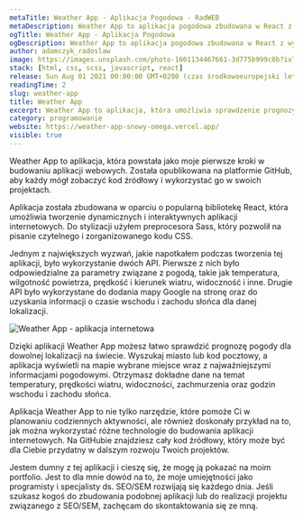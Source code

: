 ```yaml
---
metaTitle: Weather App - Aplikacja Pogodowa - RadWEB
metaDescription: Weather App to aplikacja pogodowa zbudowana w React z wykorzystaniem dwóch API. Sprawdź aktualną pogodę dla dowolnej lokalizacji na świecie. Zapraszamy do kontaktu z RadWEB!
ogTitle: Weather App - Aplikacja Pogodowa
ogDescription: Weather App to aplikacja pogodowa zbudowana w React z wykorzystaniem dwóch API. Sprawdź aktualną pogodę dla dowolnej lokalizacji na świecie. Zapraszamy do kontaktu z RadWEB!
author: adamczyk_radoslaw
image: https://images.unsplash.com/photo-1601134467661-3d775b999c8b?ixlib=rb-4.0.3&ixid=MnwxMjA3fDB8MHxwaG90by1wYWdlfHx8fGVufDB8fHx8&auto=format&fit=crop&w=1075&q=80
stack: [html, css, scss, javascript, react]
release: Sun Aug 01 2021 00:00:00 GMT+0200 (czas środkowoeuropejski letni)
readingTime: 2
slug: weather-app
title: Weather App
excerpt: Weather App to aplikacja, która umożliwia sprawdzenie prognozy pogody dla dowolnej lokalizacji na świecie. Została zbudowana w oparciu o popularną bibliotekę React i wykorzystuje dwa API - jedno związane z mapą Google, a drugie z pogodą i informacjami o czasie wschodu i zachodu słońca. Aplikacja jest doskonałym przykładem na to, jak można wykorzystać różne technologie do budowania aplikacji internetowych.
category: programowanie
website: https://weather-app-snowy-omega.vercel.app/
visible: true
---
```


Weather App to aplikacja, która powstała jako moje pierwsze kroki w budowaniu aplikacji webowych. Została opublikowana na platformie GitHub, aby każdy mógł zobaczyć kod źródłowy i wykorzystać go w swoich projektach.

Aplikacja została zbudowana w oparciu o popularną bibliotekę React, która umożliwia tworzenie dynamicznych i interaktywnych aplikacji internetowych. Do stylizacji użyłem preprocesora Sass, który pozwolił na pisanie czytelnego i zorganizowanego kodu CSS.

Jednym z największych wyzwań, jakie napotkałem podczas tworzenia tej aplikacji, było wykorzystanie dwóch API. Pierwsze z nich było odpowiedzialne za parametry związane z pogodą, takie jak temperatura, wilgotność powietrza, prędkość i kierunek wiatru, widoczność i inne. Drugie API było wykorzystane do dodania mapy Google na stronę oraz do uzyskania informacji o czasie wschodu i zachodu słońca dla danej lokalizacji.

![Weather App - aplikacja internetowa](/assets/projects/weather-app/strona.jpg)

Dzięki aplikacji Weather App możesz łatwo sprawdzić prognozę pogody dla dowolnej lokalizacji na świecie. Wyszukaj miasto lub kod pocztowy, a aplikacja wyświetli na mapie wybrane miejsce wraz z najważniejszymi informacjami pogodowymi. Otrzymasz dokładne dane na temat temperatury, prędkości wiatru, widoczności, zachmurzenia oraz godzin wschodu i zachodu słońca.

Aplikacja Weather App to nie tylko narzędzie, które pomoże Ci w planowaniu codziennych aktywności, ale również doskonały przykład na to, jak można wykorzystać różne technologie do budowania aplikacji internetowych. Na GitHubie znajdziesz cały kod źródłowy, który może być dla Ciebie przydatny w dalszym rozwoju Twoich projektów.

Jestem dumny z tej aplikacji i cieszę się, że mogę ją pokazać na moim portfolio. Jest to dla mnie dowód na to, że moje umiejętności jako programisty i specjalisty ds. SEO/SEM rozwijają się każdego dnia. Jeśli szukasz kogoś do zbudowania podobnej aplikacji lub do realizacji projektu związanego z SEO/SEM, zachęcam do skontaktowania się ze mną.
